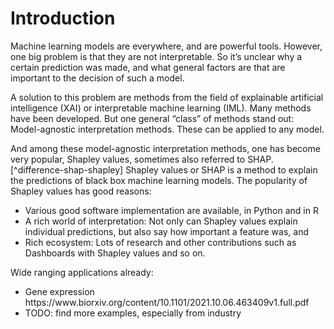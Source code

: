 # Introduction

<!-- Motivation for XAI -->
Machine learning models are everywhere, and are powerful tools.
However, one big problem is that they are not interpretable.
So it's unclear why a certain prediction was made, and what general factors are that are important to the decision of such a model.

<!-- Along comes XAI -->
A solution to this problem are methods from the field of explainable artificial intelligence (XAI) or interpretable machine learning (IML).
Many methods have been developed.
But one general "class" of methods stand out: Model-agnostic interpretation methods.
These can be applied to any model.

<!-- SHAP -->
And among these model-agnostic interpretation methods, one has become very popular, Shapley values, sometimes also referred to SHAP. [^difference-shap-shapley]
Shapley values or SHAP is a method to explain the predictions of black box machine learning models.
The popularity of Shapley values has good reasons:

- Various good software implementation are available, in Python and in R
- A rich world of interpretation: Not only can Shapley values explain individual predictions, but also say how important a feature was, and 
- Rich ecosystem: Lots of research and other contributions such as Dashboards with Shapley values and so on.


<!-- applications -->

Wide ranging applications already:

- Gene expression https://www.biorxiv.org/content/10.1101/2021.10.06.463409v1.full.pdf
- TODO: find more examples, especially from industry

